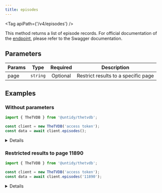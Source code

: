 ```yaml
---
title: episodes
---
```



<Tag apiPath={'/v4/episodes'} />

This method returns a list of episode records. For official documentation of the
[endpoint](https://thetvdb.github.io/v4-api/#/Episodes/getAllEpisodes), please refer to the Swagger
documentation.

## Parameters

| Params | Type     | Required | Description                         |
| ------ | -------- | :------: | ----------------------------------- |
| page   | `string` | Optional | Restrict results to a specific page |

## Examples

### Without parameters

```js {4}
import { TheTVDB } from '@untidy/thetvdb';

const client = new TheTVDB('access token');
const data = await client.episodes();
```

<Details>

```js
{
  status: 'success',
  data: [
    {
      id: 2,
      seriesId: 70327,
      name: null,
      aired: '1997-03-10',
      // ...
    },
    // ...
  ],
  links: {
    prev: null,
    self: 'https://api4.thetvdb.com/v4/episodes?page=0',
    next: 'https://api4.thetvdb.com/v4/episodes?page=1',
    total_items: 6004861,
    page_size: 500,
  },
};
```

</Details>

### Restricted results to page 11890

```js {4}
import { TheTVDB } from '@untidy/thetvdb';

const client = new TheTVDB('access token');
const data = await client.episodes('11890');
```

<Details>

```js
{
  status: 'success',
  data: [
    {
      id: 10127640,
      seriesId: 441827,
      name: null,
      aired: null,
      // ...
    },
    // ...
  ],
  links: {
    prev: 'https://api4.thetvdb.com/v4/episodes?page=11889',
    self: 'https://api4.thetvdb.com/v4/episodes?page=11890',
    next: 'https://api4.thetvdb.com/v4/episodes?page=11891',
    total_items: 6004861,
    page_size: 500,
  },
};
```

</Details>
